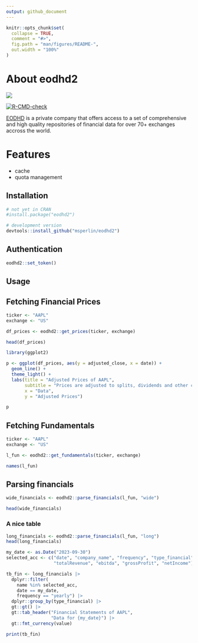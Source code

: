 ```yaml
---
output: github_document
---
```


<!-- README.md is generated from README.Rmd. Please edit that file -->

```r
knitr::opts_chunk$set(
  collapse = TRUE,
  comment = "#>",
  fig.path = "man/figures/README-",
  out.width = "100%"
)
```

# About eodhd2

![](inst/extdata/figs/website-eodhd.png)

<!-- badges: start -->
[![R-CMD-check](https://github.com/msperlin/eodhd2/actions/workflows/R-CMD-check.yaml/badge.svg)](https://github.com/msperlin/eodhd2/actions/workflows/R-CMD-check.yaml)
<!-- badges: end -->

[EODHD](https://eodhd.com/) is a private company that offers access to a set of comprehensive and high quality repositories of  financial data for over 70+ exchanges accross the world. 

# Features

- cache
- quota management


## Installation

```r
# not yet in CRAN
#install.package("eodhd2")

# development version
devtools::install_github("msperlin/eodhd2")
```


## Authentication

```r
eodhd2::set_token()
```

## Usage

## Fetching Financial Prices

```r
ticker <- "AAPL"
exchange <- "US"

df_prices <- eodhd2::get_prices(ticker, exchange)

head(df_prices)
```

```r
library(ggplot2)

p <- ggplot(df_prices, aes(y = adjusted_close, x = date)) + 
  geom_line() + 
  theme_light() + 
  labs(title = "Adjusted Prices of AAPL",
       subtitle = "Prices are adjusted to splits, dividends and other corporate events",
       x = "Data",
       y = "Adjusted Prices")

p
```
## Fetching Fundamentals

```r
ticker <- "AAPL"
exchange <- "US"

l_fun <- eodhd2::get_fundamentals(ticker, exchange)

names(l_fun)
```

## Parsing financials

```r
wide_financials <- eodhd2::parse_financials(l_fun, "wide")

head(wide_financials)
```


### A nice table

```r
long_financials <- eodhd2::parse_financials(l_fun, "long")
head(long_financials)

my_date <- as.Date("2023-09-30")
selected_acc <- c("date", "company_name", "frequency", "type_financial", "totalAssets", "cashAndEquivalents", "totalLiab", "totalStockholderEquity",
                  "totalRevenue", "ebitda", "grossProfit", "netIncome")

tb_fin <- long_financials |>
  dplyr::filter(
    name %in% selected_acc,
    date == my_date,
    frequency == "yearly") |>
  dplyr::group_by(type_financial) |>
  gt::gt() |>
  gt::tab_header("Financial Statements of AAPL",
                 "Data for {my_date}") |>
  gt::fmt_currency(value)

print(tb_fin)
```

